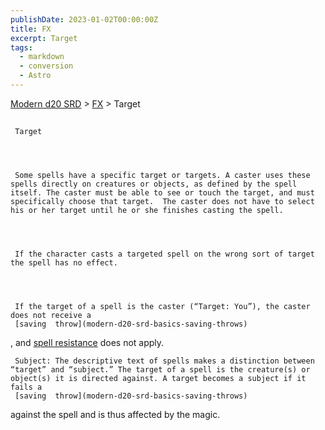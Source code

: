```yaml
---
publishDate: 2023-01-02T00:00:00Z
title: FX
excerpt: Target
tags:
  - markdown
  - conversion
  - Astro
---
```


[Modern d20 SRD](/#modernD20) > [FX](modern-d20-srd-fx-index) > Target

##

     Target




     Some spells have a specific target or targets. A caster uses these spells directly on creatures or objects, as defined by the spell itself. The caster must be able to see or touch the target, and must specifically choose that target.  The caster does not have to select his or her target until he or she finishes casting the spell.




     If the character casts a targeted spell on the wrong sort of target the spell has no effect.




     If the target of a spell is the caster (“Target: You”), the caster does not receive a
     [saving  throw](modern-d20-srd-basics-saving-throws)
, and
[spell resistance](modern-d20-srd-special-abilities-spell-resistance)
does not apply.

     Subject: The descriptive text of spells makes a distinction between “target” and “subject.” The target of a spell is the creature(s) or object(s) it is directed against. A target becomes a subject if it fails a
     [saving  throw](modern-d20-srd-basics-saving-throws)
against the spell and is thus affected by the magic.
